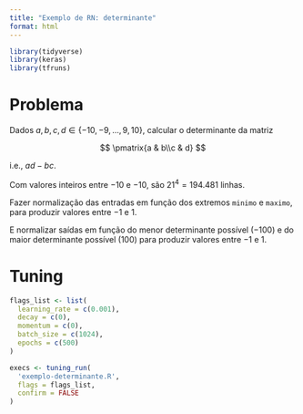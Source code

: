 ```yaml
---
title: "Exemplo de RN: determinante"
format: html
---
```


```r
library(tidyverse)
library(keras)
library(tfruns)
```



# Problema

Dados $a, b, c, d \in \{ -10, -9, \ldots, 9, 10 \}$, calcular o determinante da matriz

$$
\pmatrix{a & b\\c & d}
$$

i.e., $ad - bc$.

Com valores inteiros entre $-10$ e $-10$, são $21^4 = 194.481$ linhas.

Fazer normalização das entradas em função dos extremos `minimo` e `maximo`, para produzir valores entre $-1$ e $1$.

E normalizar saídas em função do menor determinante possível ($-100$) e do maior determinante possível ($100$) para produzir valores entre $-1$ e $1$.


# Tuning

```r
flags_list <- list(
  learning_rate = c(0.001),
  decay = c(0),
  momentum = c(0),
  batch_size = c(1024),
  epochs = c(500)
)
```

```r
execs <- tuning_run(
  'exemplo-determinante.R',
  flags = flags_list,
  confirm = FALSE
)
```

